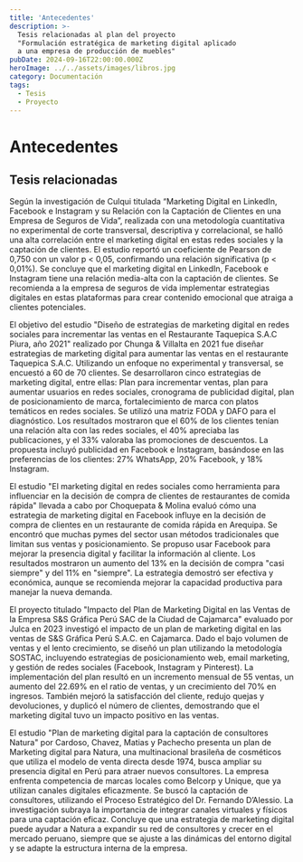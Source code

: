 ```yaml
---
title: 'Antecedentes'
description: >-
  Tesis relacionadas al plan del proyecto 
  "Formulación estratégica de marketing digital aplicado 
  a una empresa de producción de muebles"
pubDate: 2024-09-16T22:00:00.000Z
heroImage: ../../assets/images/libros.jpg
category: Documentación
tags:
  - Tesis
  - Proyecto
---
```


# Antecedentes

## Tesis relacionadas

Según la investigación de Culqui titulada “Marketing Digital en LinkedIn, Facebook e Instagram y su Relación con la
Captación de Clientes en una Empresa de Seguros de Vida”, realizada con una metodología cuantitativa no experimental de
corte transversal, descriptiva y correlacional, se halló una alta correlación entre el marketing digital en estas redes
sociales y la captación de clientes. El estudio reportó un coeficiente de Pearson de 0,750 con un valor p < 0,05, confirmando
una relación significativa (p < 0,01%).
Se concluye que el marketing digital en LinkedIn, Facebook e Instagram tiene una relación media-alta con la captación de
clientes. Se recomienda a la empresa de seguros de vida implementar estrategias digitales en estas plataformas para crear
contenido emocional que atraiga a clientes potenciales.

El objetivo del estudio "Diseño de estrategias de marketing digital en redes sociales para incrementar las
ventas en el Restaurante Taquepica S.A.C Piura, año 2021" realizado por Chunga & Villalta en 2021 fue diseñar estrategias
de marketing digital para aumentar las ventas en el restaurante Taquepica S.A.C. Utilizando un enfoque no experimental y
transversal, se encuestó a 60 de 70 clientes. Se desarrollaron cinco estrategias de marketing digital, entre ellas: Plan para
incrementar ventas, plan para aumentar usuarios en redes sociales, cronograma de publicidad digital,
plan de posicionamiento de marca, fortalecimiento de marca con platos temáticos en redes sociales.
Se utilizó una matriz FODA y DAFO para el diagnóstico. Los resultados mostraron que el 60% de los clientes tenían
una relación alta con las redes sociales, el 40% apreciaba las publicaciones, y el 33% valoraba las promociones de
descuentos. La propuesta incluyó publicidad en Facebook e Instagram, basándose en las preferencias de los clientes:
27% WhatsApp, 20% Facebook, y 18% Instagram.

El estudio "El marketing digital en redes sociales como herramienta para influenciar en la decisión de compra de clientes
de restaurantes de comida rápida" llevada a cabo por Choquepata & Molina evaluó cómo una estrategia de marketing digital
en Facebook influye en la decisión de compra de clientes en un restaurante de comida rápida en Arequipa. Se encontró que
muchas pymes del sector usan métodos tradicionales que limitan sus ventas y posicionamiento. Se propuso usar Facebook
para mejorar la presencia digital y facilitar la información al cliente. Los resultados mostraron un aumento del 13% en
la decisión de compra "casi siempre" y del 11% en "siempre". La estrategia demostró ser efectiva y económica, aunque
se recomienda mejorar la capacidad productiva para manejar la nueva demanda.

El proyecto titulado "Impacto del Plan de Marketing Digital en las Ventas de la Empresa S&S Gráfica Perú SAC de la
Ciudad de Cajamarca" evaluado por Julca en 2023 investigó el impacto de un plan de marketing digital en las ventas
de S&S Gráfica Perú S.A.C. en Cajamarca. Dado el bajo volumen de ventas y el lento crecimiento, se diseñó un plan
utilizando la metodología SOSTAC, incluyendo estrategias de posicionamiento web, email marketing, y gestión de redes
sociales (Facebook, Instagram y Pinterest). La implementación del plan resultó en un incremento mensual de 55 ventas, un
aumento del 22.69% en el ratio de ventas, y un crecimiento del 70% en ingresos. También mejoró la satisfacción del cliente,
redujo quejas y devoluciones, y duplicó el número de clientes, demostrando que el marketing digital tuvo un impacto positivo
en las ventas.

El estudio "Plan de marketing digital para la captación de consultores Natura" por Cardoso, Chavez, Matias y Pachecho presenta un plan de Marketing digital para Natura, una multinacional brasileña de cosméticos que utiliza el
modelo de venta directa desde 1974, busca ampliar su presencia digital en Perú para atraer nuevos consultores. La empresa
enfrenta competencia de marcas locales como Belcorp y Unique, que ya utilizan canales digitales eficazmente.
Se buscó la captación de consultores, utilizando el Proceso Estratégico del Dr. Fernando D’Alessio. La investigación
subraya la importancia de integrar canales virtuales y físicos para una captación eficaz. Concluye que una estrategia
de marketing digital puede ayudar a Natura a expandir su red de consultores y crecer en el mercado peruano, siempre que
se ajuste a las dinámicas del entorno digital y se adapte la estructura interna de la empresa.
